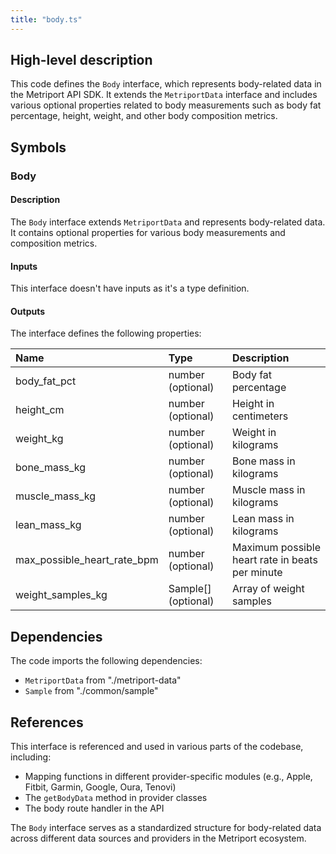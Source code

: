 ```yaml
---
title: "body.ts"
---
```


## High-level description
This code defines the `Body` interface, which represents body-related data in the Metriport API SDK. It extends the `MetriportData` interface and includes various optional properties related to body measurements such as body fat percentage, height, weight, and other body composition metrics.

## Symbols

### Body
#### Description
The `Body` interface extends `MetriportData` and represents body-related data. It contains optional properties for various body measurements and composition metrics.

#### Inputs
This interface doesn't have inputs as it's a type definition.

#### Outputs
The interface defines the following properties:

| Name | Type | Description |
|:-----|:-----|:------------|
| body_fat_pct | number (optional) | Body fat percentage |
| height_cm | number (optional) | Height in centimeters |
| weight_kg | number (optional) | Weight in kilograms |
| bone_mass_kg | number (optional) | Bone mass in kilograms |
| muscle_mass_kg | number (optional) | Muscle mass in kilograms |
| lean_mass_kg | number (optional) | Lean mass in kilograms |
| max_possible_heart_rate_bpm | number (optional) | Maximum possible heart rate in beats per minute |
| weight_samples_kg | Sample[] (optional) | Array of weight samples |

## Dependencies
The code imports the following dependencies:
- `MetriportData` from "./metriport-data"
- `Sample` from "./common/sample"

## References
This interface is referenced and used in various parts of the codebase, including:
- Mapping functions in different provider-specific modules (e.g., Apple, Fitbit, Garmin, Google, Oura, Tenovi)
- The `getBodyData` method in provider classes
- The body route handler in the API

The `Body` interface serves as a standardized structure for body-related data across different data sources and providers in the Metriport ecosystem.